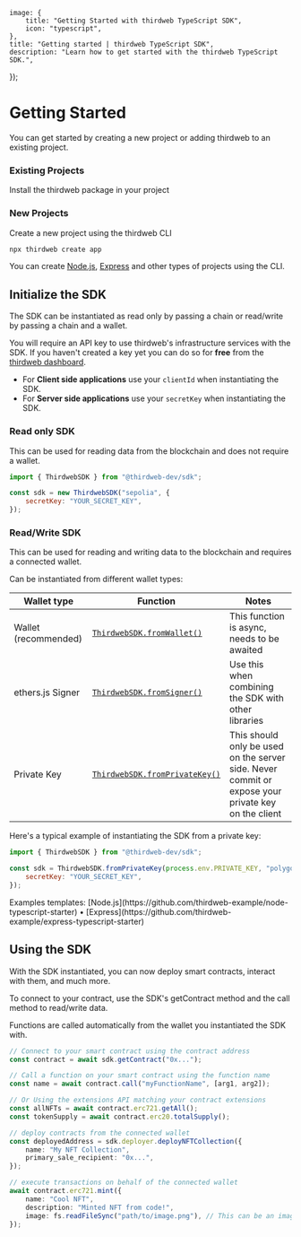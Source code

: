 
	image: {
		title: "Getting Started with thirdweb TypeScript SDK",
		icon: "typescript",
	},
	title: "Getting started | thirdweb TypeScript SDK",
	description: "Learn how to get started with the thirdweb TypeScript SDK.",
});

# Getting Started

You can get started by creating a new project or adding thirdweb to an existing project.

### Existing Projects

Install the thirdweb package in your project

<InstallTabs
	thirdwebInstallSupported={true}
	npm="npm i @thirdweb-dev/sdk ethers@^5"
	yarn="yarn add @thirdweb-dev/sdk ethers@^5"
	pnpm="pnpm i @thirdweb-dev/sdk ethers@^5"
/>

### New Projects

Create a new project using the thirdweb CLI

```bash
npx thirdweb create app
```

You can create [Node.js](https://github.com/thirdweb-example/node-typescript-starter),
[Express](https://github.com/thirdweb-example/express-typescript-starter) and other types of projects using the CLI.

## Initialize the SDK

The SDK can be instantiated as read only by passing a chain or read/write by passing a chain and a wallet.

<Callout variant="info" title='API Key'>

You will require an API key to use thirdweb's infrastructure services with the SDK. If you haven't created a key yet you can do so for **free** from the [thirdweb dashboard](https://thirdweb.com/create-api-key).

- For **Client side applications** use your `clientId` when instantiating the SDK.
- For **Server side applications** use your `secretKey` when instantiating the SDK.

</Callout>

### Read only SDK

This can be used for reading data from the blockchain and does not require a wallet.

```jsx
import { ThirdwebSDK } from "@thirdweb-dev/sdk";

const sdk = new ThirdwebSDK("sepolia", {
	secretKey: "YOUR_SECRET_KEY",
});
```

### Read/Write SDK

This can be used for reading and writing data to the blockchain and requires a connected wallet.

Can be instantiated from different wallet types:

| Wallet type          | Function                                                                               | Notes                                                                                              |
| -------------------- | -------------------------------------------------------------------------------------- | -------------------------------------------------------------------------------------------------- |
| Wallet (recommended) | [`ThirdwebSDK.fromWallet()`](/references/typescript/v4/ThirdwebSDK#fromWallet)         | This function is async, needs to be awaited                                                        |
| ethers.js Signer     | [`ThirdwebSDK.fromSigner()`](/references/typescript/v4/ThirdwebSDK#fromSigner)         | Use this when combining the SDK with other libraries                                               |
| Private Key          | [`ThirdwebSDK.fromPrivateKey()`](/references/typescript/v4/ThirdwebSDK#fromPrivateKey) | This should only be used on the server side. Never commit or expose your private key on the client |

Here's a typical example of instantiating the SDK from a private key:

```jsx
import { ThirdwebSDK } from "@thirdweb-dev/sdk";

const sdk = ThirdwebSDK.fromPrivateKey(process.env.PRIVATE_KEY, "polygon", {
	secretKey: "YOUR_SECRET_KEY",
});
```

<div className="flex gap-3">
	Examples templates:
	[Node.js](https://github.com/thirdweb-example/node-typescript-starter) •
	[Express](https://github.com/thirdweb-example/express-typescript-starter)
</div>

## Using the SDK

With the SDK instantiated, you can now deploy smart contracts, interact with them, and much more.

To connect to your contract, use the SDK's getContract method and the call method to read/write data.

Functions are called automatically from the wallet you instantiated the SDK with.

```ts
// Connect to your smart contract using the contract address
const contract = await sdk.getContract("0x...");

// Call a function on your smart contract using the function name
const name = await contract.call("myFunctionName", [arg1, arg2]);

// Or Using the extensions API matching your contract extensions
const allNFTs = await contract.erc721.getAll();
const tokenSupply = await contract.erc20.totalSupply();

// deploy contracts from the connected wallet
const deployedAddress = sdk.deployer.deployNFTCollection({
	name: "My NFT Collection",
	primary_sale_recipient: "0x...",
});

// execute transactions on behalf of the connected wallet
await contract.erc721.mint({
	name: "Cool NFT",
	description: "Minted NFT from code!",
	image: fs.readFileSync("path/to/image.png"), // This can be an image url or file
});
```

